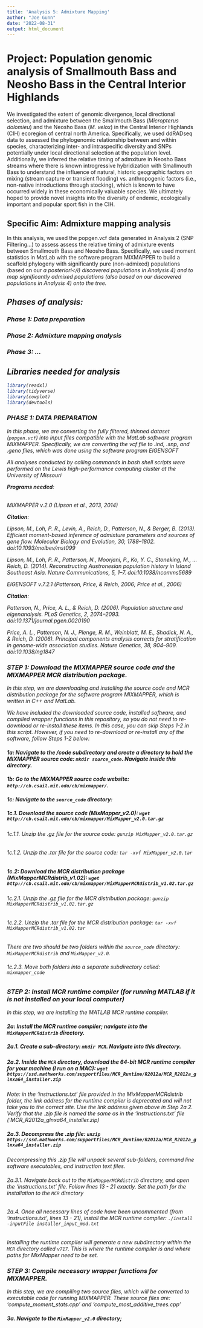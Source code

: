 ```yaml
---
title: 'Analysis 5: Admixture Mapping'
author: "Joe Gunn"
date: "2022-08-31"
output: html_document
---
```


# Project: Population genomic analysis of Smallmouth Bass and Neosho Bass in the Central Interior Highlands
We investigated the extent of genomic divergence, local directional selection, and admixture between the Smallmouth Bass (<i>Micropterus dolomieu</i>) and the Neosho Bass (<i>M. velox</i>) in the Central Interior Highlands (CIH) ecoregion of central north America. Specifically, we used ddRADseq data to assessed the phylogenomic relationship between and within species, characterizing inter- and intraspecific diversity and SNPs potentially under local directional selection at the population level. Additionally, we inferred the relative timing of admxiture in Neosho Bass streams where there is known introgressive hybridization with Smallmouth Bass to understand the influence of natural, historic geographic factors on mixing (stream capture or transient flooding) vs. anthropogenic factors (i.e., non-native introductions through stocking), which is known to have occurred widely in these economically valuable species. We ultimately hoped to provide novel insights into the diversity of endemic, ecologically important and popular sport fish in the CIH.

## Specific Aim: Admixture mapping analysis
In this analysis, we used the popgen.vcf data generated in Analysis 2 (SNP Filtering...) to assess assess the relative timing of admixture events between Smallmouth Bass and Neosho Bass. Specifically, we used moment statistics in MatLab with the software program MIXMAPPER to build a scaffold phylogeny with significantly pure (non-admixed) populations (based on our <i>a posteriori</i) discovered populations in Analysis 4) and to map significantly admixed populations (also based on our discovered populations in Analysis 4) onto the tree. 

## Phases of analysis:
### Phase 1: Data preparation
### Phase 2: Admixture mapping analysis
### Phase 3: ...

## Libraries needed for analysis
```r
library(readxl)
library(tidyverse)
library(cowplot)
library(devtools)
```

### PHASE 1: DATA PREPARATION
In this phase, we are converting the fully filtered, thinned dataset (`popgen.vcf`) into input files compatible with the MatLab software program MIXMAPPER. Specifically, we are converting the vcf file to .ind, .snp, and .geno files, which was done using the software program EIGENSOFT

All analyses conducted by calling commands in bash shell scripts were performed on the Lewis high-performance computing cluster at the University of Missouri <br>

<b>Programs needed</b>: <br><br>

MIXMAPPER v.2.0 (Lipson et al., 2013, 2014) <br>

<b>Citation</b>:<br>

Lipson, M., Loh, P. R., Levin, A., Reich, D., Patterson, N., & Berger, B. (2013). Efficient moment-based inference of admixture parameters and sources of gene flow. Molecular Biology and Evolution, 30, 1788–1802. doi:10.1093/molbev/mst099

Lipson, M., Loh, P. R., Patterson, N., Moorjani, P., Ko, Y. C., Stoneking, M., … Reich, D. (2014). Reconstructing Austronesian population history in Island Southeast Asia. Nature Communications, 5, 1–7. doi:10.1038/ncomms5689


EIGENSOFT v.7.2.1 (Patterson, Price, & Reich, 2006; Price et al., 2006) <br>

<b>Citation</b>:<br>

Patterson, N., Price, A. L., & Reich, D. (2006). Population structure and eigenanalysis. PLoS Genetics, 2, 2074–2093. doi:10.1371/journal.pgen.0020190

Price, A. L., Patterson, N. J., Plenge, R. M., Weinblatt, M. E., Shadick, N. A., & Reich, D. (2006). Principal components analysis corrects for stratification in genome-wide association studies. Nature Genetics, 38, 904–909. doi:10.1038/ng1847

### STEP 1: Download the MIXMAPPER source code and the MIXMAPPER MCR distribution package.
In this step, we are downloading and installing the source code and MCR distribution package for the software program MIXMAPPER, which is written in C++ and MatLab. 

We have included the downloaded source code, installed software, and compiled wrapper functions in this repository, so you do not need to re-download or re-install these items. In this case, you can skip Steps 1-2 in this script. However, if you need to re-download or re-install any of the software, follow Steps 1-2 below:

#### 1a: Navigate to the /code subdirectory and create a directory to hold the MIXMAPPER source code: `mkdir source_code`. Navigate inside this directory.

#### 1b: Go to the MIXMAPPER source code website: `http://cb.csail.mit.edu/cb/mixmapper/`. 

#### 1c: Navigate to the `source_code` directory: 

##### 1c.1. Download the source code (MixMapper_v2.0): `wget http://cb.csail.mit.edu/cb/mixmapper/MixMapper_v2.0.tar.gz`

###### 1c.1.1. Unzip the .gz file for the source code: `gunzip MixMapper_v2.0.tar.gz`

###### 1c.1.2. Unzip the .tar file for the source code: `tar -xvf MixMapper_v2.0.tar`

##### 1c.2: Download the MCR distribution package (MixMapperMCRdistrib_v1.02): `wget http://cb.csail.mit.edu/cb/mixmapper/MixMapperMCRdistrib_v1.02.tar.gz`

###### 1c.2.1. Unzip the .gz file for the MCR distribution package: `gunzip MixMapperMCRdistrib_v1.02.tar.gz`

###### 1c.2.2. Unzip the .tar file for the MCR distribution package: `tar -xvf MixMapperMCRdistrib_v1.02.tar`

There are two should be two folders within the `source_code` directory: `MixMapperMCRdistrib` and `MixMapper_v2.0`. 

###### 1c.2.3. Move both folders into a separate subdirectory called: `mixmapper_code`

### STEP 2: Install MCR runtime compiler (for running MATLAB if it is not installed on your local computer)
In this step, we are installing the MATLAB MCR runtime compiler.

#### 2a: Install the MCR runtime compiler; navigate into the `MixMapperMCRdistrib` directory.

##### 2a.1. Create a sub-directory: `mkdir MCR`. Navigate into this directory.

##### 2a.2. Inside the `MCR` directory, download the 64-bit MCR runtime compiler for your machine (I run on a MAC): `wget https://ssd.mathworks.com/supportfiles/MCR_Runtime/R2012a/MCR_R2012a_glnxa64_installer.zip`

Note: in the 'instructions.txt' file provided in the MixMapperMCRdistrib folder, the link address for the runtime compiler is deprecated and will not take you to the correct site. Use the link address given above in Step 2a.2. Verify that the .zip file is named the same as in the 'instructions.txt' file ('MCR_R2012a_glnxa64_installer.zip)

##### 2a.3. Decompress the .zip file: `unzip https://ssd.mathworks.com/supportfiles/MCR_Runtime/R2012a/MCR_R2012a_glnxa64_installer.zip`
Decompressing this .zip file will unpack several sub-folders, command line software executables, and instruction text files.

###### 2a.3.1. Navigate back out to the `MixMapperMCRdistrib` directory, and open the 'instructions.txt' file. Follow lines 13 - 21 exactly. Set the path for the installation to the `MCR` directory

###### 2a.4. Once all necessary lines of code have been uncommented (from 'instructions.txt', lines 13 - 21), install the MCR runtime compiler: `./install -inputFile installer_input_mod.txt`
Installing the runtime compiler will generate a new subdirectory within the `MCR` directory called `v717`. This is where the runtime compiler is and where paths for MixMapper need to be set.

### STEP 3: Compile necessary wrapper functions for MIXMAPPER.
In this step, we are compiling two source files, which will be converted to executable code for running MIXMAPPER. These source files are: 'compute_moment_stats.cpp' and 'compute_most_additive_trees.cpp'

##### 3a. Navigate to the `MixMapper_v2.0` directory;


